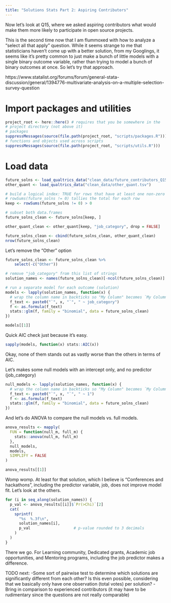 ```yaml
---
title: "Solutions Stats Part 2: Aspiring Contributors"
---
```


Now let's look at Q15, where we asked aspiring contributors what would make them more likely to participate in open source projects.

This is the second time now that I am flummoxed with how to analyze a "select all that apply" question. While it seems strange to me that statisticians haven't come up with a better solution, from my Googlings, it seems like it's pretty common to just make a bunch of little models with a single binary outcome variable, rather than trying to model a bunch of binary outcomes at once. So let's try that approach.

https://www.statalist.org/forums/forum/general-stata-discussion/general/1394776-multivariate-analysis-on-a-multiple-selection-survey-question


# Import packages and utilities
```r
project_root <- here::here() # requires that you be somewhere in the
# project directory (not above it)
# packages
suppressMessages(source(file.path(project_root, "scripts/packages.R")))
# functions and objects used across scripts
suppressMessages(source(file.path(project_root, "scripts/utils.R")))
```

# Load data
```r
future_solns <- load_qualtrics_data("clean_data/future_contributors_Q15.tsv")
other_quant <- load_qualtrics_data("clean_data/other_quant.tsv")
```


```r
# build a logical index: TRUE for rows that have at least one non-zero entry
# rowSums(future_solns != 0) tallies the total for each row
keep <- rowSums(future_solns != 0) > 0

# subset both data.frames
future_solns_clean <- future_solns[keep, ]

other_quant_clean <- other_quant[keep, "job_category", drop = FALSE]

future_solns_clean <- cbind(future_solns_clean, other_quant_clean)
nrow(future_solns_clean)
```

Let's remove the "Other" option
```r
future_solns_clean <- future_solns_clean %>%
    select(-c("Other"))
```


```r
# remove "job_category" from this list of strings
solution_names <- names(future_solns_clean)[-ncol(future_solns_clean)]

# run a separate model for each outcome (solution)
models <- lapply(solution_names, function(x) {
  # wrap the column name in backticks so "My Column" becomes `My Column`
  f_text <- paste0("`", x, "`", " ~ job_category")
  f <- as.formula(f_text)
  stats::glm(f, family = "binomial", data = future_solns_clean)
})

models[[1]]
```

Quick AIC check just because it's easy.

```r
sapply(models, function(x) stats::AIC(x))
```

Okay, none of them stands out as vastly worse than the others in terms of AIC.

Let's makes some null models with an intercept only, and no predictor (job_category)
```r
null_models <- lapply(solution_names, function(x) {
  # wrap the column name in backticks so "My Column" becomes `My Column`
  f_text <- paste0("`", x, "`", " ~ 1")
  f <- as.formula(f_text)
  stats::glm(f, family = "binomial", data = future_solns_clean)
})
```

And let's do ANOVA to compare the null models vs. full models.
```r
anova_results <- mapply(
  FUN = function(null_m, full_m) {
    stats::anova(null_m, full_m)
  },
  null_models,
  models,
  SIMPLIFY = FALSE
)

anova_results[[1]]
```

Womp womp. At least for that solution, which I believe is "Conferences and hackathons", including the predictor variable, job, does not improve model fit. Let's look at the others.
```r
for (i in seq_along(solution_names)) {
  p_val <- anova_results[[i]]$`Pr(>Chi)`[2]
  cat(
    sprintf(
      "%s  %.3f\n",
      solution_names[i],
      p_val                   # p‑value rounded to 3 decimals
    )
  )
}
```

There we go. For Learning community, Dedicated grants, Academic job opportunities, and Mentoring programs, including the job predictor makes a difference.

TODO next: 
-Some sort of pairwise test to determine which solutions are significantly different from each other? Is this even possible, considering that we basically only have one observation (total votes) per solution?
-Bring in comparison to experienced contributors (it may have to be rudimentary since the questions are not really comparable)